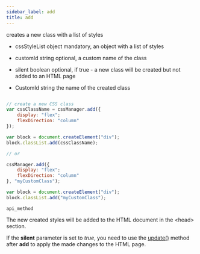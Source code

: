 ```yaml
---
sidebar_label: add
title: add
---
```



  


<Short>
 creates a new class with a list of styles


</Short>



- cssStyleList       object     mandatory, an object with a list of styles
- customId      string      optional, a custom name of the class
- silent    boolean      optional, if true - a new class will be created but not added to an HTML page



- CustomId      string     the name of the created class

~~~js

// create a new CSS class
var cssClassName = cssManager.add({
    display: "flex";
    flexDirection: "column"
});

var block = document.createElement("div");
block.classList.add(cssClassName);

// or

cssManager.add({
    display: "flex";
    flexDirection: "column"
}, "myCustomClass");

var block = document.createElement("div");
block.classList.add("myCustomClass");

~~~
	api_method


<Descr>

The new created styles will be added to the HTML document in the &lt;head&gt; section.

If the <strong>silent</strong> parameter is set to *true*, you need to use the [update()](/css_manager/api/update) method after <strong>add</strong> to apply the made changes to the HTML page.






</Descr>

